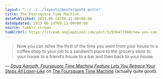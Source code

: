```yaml
---
layout: "../../../layouts/posts/quote.astro"
title: The Foursquare Time Machine
datePublished: 2013-06-14T09:11:00+00:00
dateUpdated: 2013-06-14T09:11:00+00:00
source: tumblr stream
tumblrUrl: https://stream.anglepoised.com/post/52936477060/now-you-can-relive-the-thrill-of-the-time-you-went
---
```


> Now you can relive the thrill of the time you went from your house to a coffee shop to your job to a sandwich place to the grocery store to your house to a friend’s house to a bar and then back to your house.

— <cite>[Doug Aamoth, _Foursquare Time Machine Feature Lets You Retrace Your Steps All Laser-Like_](http://techland.time.com/2013/06/13/foursquare-time-machine-feature-lets-you-retrace-your-steps-all-laser-like/)</cite> on <a href="https://foursquare.com/timemachine">The Foursquare Time Machine</a> (actually quite good).
